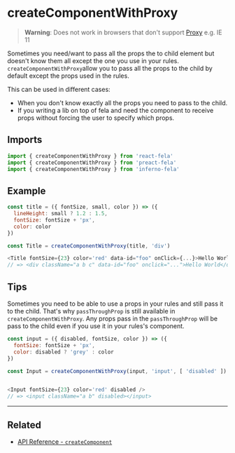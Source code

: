 # createComponentWithProxy

> **Warning**: Does not work in browsers that don't support [Proxy](https://developer.mozilla.org/en-US/docs/Web/JavaScript/Reference/Global_Objects/Proxy) e.g. IE 11

Sometimes you need/want to pass all the props the to child element but doesn't know them all except the one you use in your rules. `createComponentWithProxy`allow you to pass all the props to the child by default except the props used in the rules.

This can be used in different cases:

- When you don't know exactly all the props you need to pass to the child.
- If you writing a lib on top of fela and need the component to receive props without forcing the user to specify which props.

## Imports

```javascript nocopy
import { createComponentWithProxy } from 'react-fela'
import { createComponentWithProxy } from 'preact-fela'
import { createComponentWithProxy } from 'inferno-fela'
```

## Example

```javascript
const title = ({ fontSize, small, color }) => ({
  lineHeight: small ? 1.2 : 1.5,
  fontSize: fontSize + 'px',
  color: color
})

const Title = createComponentWithProxy(title, 'div')

<Title fontSize={23} color='red' data-id="foo" onClick={...}>Hello World</Title>
// => <div className="a b c" data-id="foo" onclick="...">Hello World</div>
```

## Tips

Sometimes you need to be able to use a props in your rules and still pass it to the child. That's why `passThroughProp` is still available in `createComponentWithProxy`. Any props pass in the `passThroughProp` will be pass to the child even if you use it in your rules's component.

```javascript
const input = ({ disabled, fontSize, color }) => ({
  fontSize: fontSize + 'px',
  color: disabled ? 'grey' : color
})

const Input = createComponentWithProxy(input, 'input', [ 'disabled' ])


<Input fontSize={23} color='red' disabled />
// => <input className="a b" disabled></input>
```

---

## Related

- [API Reference - `createComponent`](createComponent.md)
